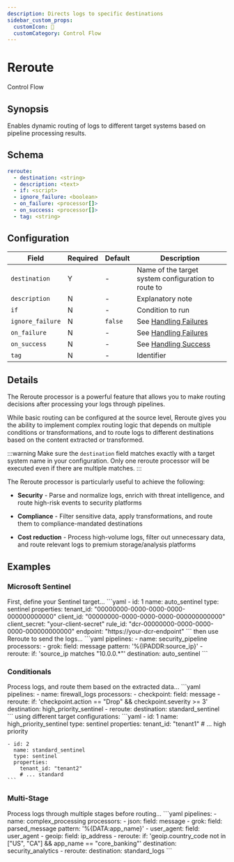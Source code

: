 ```yaml
---
description: Directs logs to specific destinations
sidebar_custom_props:
  customIcon: 🔀
  customCategory: Control Flow
---
```


# Reroute

<span className="theme-doc-version-badge badge badge--primary">Control Flow</span>

## Synopsis

Enables dynamic routing of logs to different target systems based on pipeline processing results.

## Schema

```yaml {2}
reroute:
  - destination: <string>
  - description: <text>
  - if: <script>
  - ignore_failure: <boolean>
  - on_failure: <processor[]>
  - on_success: <processor[]>
  - tag: <string>
```

## Configuration

|Field|Required|Default|Description|
|---|---|---|---|
|`destination`|Y|-|Name of the target system configuration to route to|
|`description`|N|-|Explanatory note|
|`if`|N|-|Condition to run|
|`ignore_failure`|N|`false`|See [Handling Failures](../handling-failures.mdx)|
|`on_failure`|N|-|See [Handling Failures](../handling-failures.mdx)|
|`on_success`|N|-|See [Handling Success](../handling-success.mdx)|
|`tag`|N|-|Identifier|

## Details

The Reroute processor is a powerful feature that allows you to make routing decisions after processing your logs through pipelines.

While basic routing can be configured at the source level, Reroute gives you the ability to implement complex routing logic that depends on multiple conditions or transformations, and to route logs to different destinations based on the content extracted or transformed.

:::warning
Make sure the `destination` field matches exactly with a target system name in your configuration. Only one reroute processor will be executed even if there are multiple matches.
:::

The Reroute processor is particularly useful to achieve the following:

* **Security** - Parse and normalize logs, enrich with threat intelligence, and route high-risk events to security platforms

* **Compliance** - Filter sensitive data, apply transformations, and route them to compliance-mandated destinations

* **Cost reduction** - Process high-volume logs, filter out unnecessary data, and route relevant logs to premium storage/analysis platforms

## Examples

### Microsoft Sentinel

<ExampleGrid>
  <CommentCol>
    First, define your Sentinel target...
  </CommentCol>
  <CodeCol>
    ```yaml
    - id: 1
      name: auto_sentinel
      type: sentinel
      properties:
        tenant_id: "00000000-0000-0000-0000-000000000000"
        client_id: "00000000-0000-0000-0000-000000000000"
        client_secret: "your-client-secret"
        rule_id: "dcr-00000000-0000-0000-0000-000000000000"
        endpoint: "https://your-dcr-endpoint"
    ```
  </CodeCol>
  
  <CommentCol>
    then use Reroute to send the logs...
  </CommentCol>
  <CodeCol>
    ```yaml
    pipelines:
      - name: security_pipeline
        processors:
          - grok:
              field: message
              pattern: '%{IPADDR:source_ip}'
          - reroute:
              if: 'source_ip matches "10.0.0.*"'
              destination: auto_sentinel
    ```
  </CodeCol>
</ExampleGrid>

### Conditionals

<ExampleGrid>
  <CommentCol>
    Process logs, and route them based on the extracted data...
  </CommentCol>
  <CodeCol>
    ```yaml
    pipelines:
      - name: firewall_logs
        processors:
          - checkpoint:
              field: message
          - reroute:
              if: 'checkpoint.action == "Drop" && checkpoint.severity >= 3'
              destination: high_priority_sentinel
          - reroute:
              destination: standard_sentinel
    ```
  </CodeCol>
  <CommentCol>
    using different target configurations:
  </CommentCol>
  <CodeCol>
    ```yaml
    - id: 1
      name: high_priority_sentinel
      type: sentinel
      properties:
        tenant_id: "tenant1"
        # ... high priority
        
    - id: 2
      name: standard_sentinel
      type: sentinel
      properties:
        tenant_id: "tenant2"
        # ... standard
    ```
  </CodeCol>
</ExampleGrid>

### Multi-Stage

<ExampleGrid>
  <CommentCol>
    Process logs through multiple stages before routing...
  </CommentCol>
  <CodeCol>
    ```yaml
    pipelines:
      - name: complex_processing
        processors:
          - json:
              field: message
          - grok:
              field: parsed_message
              pattern: '%{DATA:app_name}'
          - user_agent:
              field: user_agent
          - geoip:
              field: ip_address
          - reroute:
              if: 'geoip.country_code not in ["US", "CA"] && app_name == "core_banking"'
              destination: security_analytics
          - reroute:
              destination: standard_logs
    ```
  </CodeCol>
</ExampleGrid>

